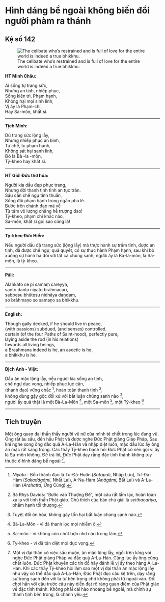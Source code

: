 # Hình dáng bề ngoài không biến đổi người phàm ra thánh {- #hinh-dang-be-ngoai-khong-bien-doi-nguoi-pham-ra-thanh}

## Kệ số 142 {- #ke-so-142}

![The celibate who’s restrained and is full of love for the entire world is indeed a true bhikkhu.](images/kinh-phap-cu-ke-so-142-dhammapada-verse-142.jpg){fig-align="center" .lightbox}

**HT Minh Châu:**

Ai sống tự trang sức,  
Nhưng an tịnh, nhiếp phục,  
Sống kiên trì, Phạm hạnh,  
Không hại mọi sinh linh,  
Vị ấy là Phạm-chí,  
Hay Sa-môn, khất sĩ.  

<hr class="divider">

**Tịch Minh:**

Dù trang sức lộng lẫy,  
Nhưng nhiếp phục an bình,  
Tự chế, tu phạm hạnh,  
Không sát hại sanh linh,  
Ðó là Bà -la -môn,  
Tỳ-kheo hay khất sĩ.  

<hr class="divider">

**HT Giới Đức thơ hóa:**

Người kia dẫu đẹp phục trang,  
Nhưng đời thanh tịnh tĩnh an tục trần.  
Sáu căn chế ngự tinh thuần,  
Sống đời phạm hạnh trong ngần pha lê.  
Bước trên chánh đạo mà về  
Từ tâm vô lượng chẳng hề trượng đao!  
Tỳ-kheo, phạm chí khác nào,  
Sa-môn, khất sĩ gọi sao cũng là!  

<hr class="divider">

**Tỳ-kheo Đức Hiền:**

Nếu người dầu đã trang sức (lộng lẫy) mà thực hành sự trầm tĩnh, được an tịnh, đã được chế ngự, quả quyết, có sự thực hành Phạm hạnh, sau khi bỏ xuống sự hành hạ đối với tất cả chúng sanh, người ấy là Bà-la-môn, là Sa-môn, là tỳ-kheo.  

<hr class="divider">

**Pāḷi:**

Alaṅkato ce pi samaṃ careyya,  
santo danto niyato brahmacārī,  
sabbesu bhūtesu nidhāya daṇḍaṃ,  
so brāhmaṇo so samaṇo sa bhikkhu.  

<hr class="divider">

**English:**

Though gaily decked, if he should live in peace,  
(with passions) subdued, (and senses) controlled,  
certain (of the four Paths of Saint-hood), perfectly pure,  
laying aside the rod (in his relations)  
towards all living beings,  
a Braahmana indeed is he, an ascetic is he,  
a bhikkhu is he.  

<hr class="divider">

**Dịch Anh - Việt:**

Dầu ăn mặc lộng lẫy, nếu người kia sống an tịnh,  
chế ngự dục vọng, nhiếp phục lục căn,  
(thánh đạo) vững chắc [^1], hoàn toàn thanh tịnh [^2],  
không dùng gậy gộc đối xử với bất luận chúng sanh nào [^3],  
người ấy quả thật là một Bà-La-Môn [^4], một Sa-môn [^5], một Tỳ-kheo [^6]  

<hr class="divider">

## Tích truyện {- #tich-truyen}

Một ông quan đại thần thấy người vũ nữ của mình té chết trong lúc đang vũ. Ông rất âu sầu, đến hầu Phật và được nghe Ðức Phật giảng Giáo Pháp. Sau khi nghe xong ông đắc quả A-La-Hán và nhập diệt luôn, mặc dầu lúc ấy ông ăn mặc rất sang trọng. Các thầy Tỳ-kheo bạch hỏi Ðức Phật có nên gọi vị ấy là Sa-môn không. Ðể trả lời, Ðức Phật dạy rằng đặc tính thánh không tùy thuộc ở hình dáng bề ngoài [^7].

[^1]: *Niyata* - Bốn thánh đạo là Tu-Ðà-Huờn (*Sotāpatī*, Nhập Lưu), Tư-Ðà-Hàm (*Sakadāgāmi*, Nhất Lai), A-Na-Hàm (*Anāgāmi*, Bất Lai) và A-La-Hán (*Arahatta*, Ứng Cúng).

[^2]: Bà Rhys Davids: "Bước vào Thượng Ðế", một câu rất lầm lạc, hoàn toàn xa lạ với tinh thần Phật giáo. Chú thích của bản chú giải là *setthacariya*, phẩm hạnh tối thượng.

[^3]: Tuyệt đối ôn hòa, không gây tổn hại bất luận chúng sanh nào.

[^4]: Bà-La-Môn - vì đã thanh lọc mọi nhiễm ô.

[^5]: Sa-môn - vì không còn chút bợn nhơ nào trong tâm.

[^6]: Tỳ-kheo - vì đã tận diệt mọi dục vọng.

[^7]: Một vị đại thần có việc sầu muộn, ăn mặc lộng lẫy, ngồi trên lưng voi nghe Ðức Phật giảng Pháp và đắc quả A-La-Hán. Cùng lúc ấy ông cũng chết luôn. Ðức Phật khuyên các tín đồ hãy đảnh lễ vị ấy theo hàng A-La-Hán. Khi các thầy Tỳ-kheo hỏi làm sao một vị đại thần ăn mặc lộng lẫy như vậy có thể đắc quả A-La-Hán, Ðức Phật đọc câu kệ trên, dạy rằng sự trong sạch đến với ta từ bên trong chớ không phải từ ngoài vào. Ðối chọi hẳn với câu trước câu này diễn đạt rõ ràng quan điểm của Phật giáo về đặc tính thánh. Không phải cái hào nhoáng bề ngoài, mà chính sự thanh tịnh bên trong, là chánh yếu.
